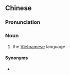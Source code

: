 ==Chinese==
{{zh-forms|s=越南话|type=21}}

===Pronunciation===
{{zh-pron
|m=yuènánhuà
|c=jyut6 naam4 waa6-2
|mn=xm,qz,tw:Oa̍t-lâm-ōe/zz:Oa̍t-lâm-ōa
|cat=n
}}

===Noun===
{{zh-noun}}

# the [[Vietnamese]] language

====Synonyms====
* {{zh-l|越南語}}

{{zh-cat|Languages}}